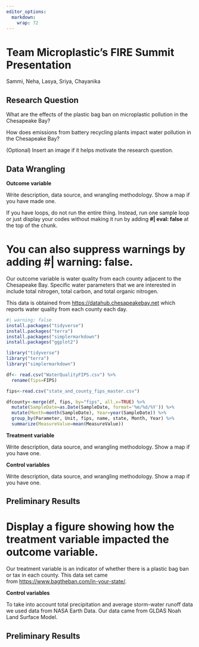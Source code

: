 ```yaml
---
editor_options: 
  markdown: 
    wrap: 72
---
```


# Team Microplastic's FIRE Summit Presentation

Sammi, Neha, Lasya, Sriya, Chayanika

## Research Question

What are the effects of the plastic bag ban on microplastic pollution in
the Chesapeake Bay?

How does emissions from battery recycling plants impact water pollution
in the Chesapeake Bay?

(Optional) Insert an image if it helps motivate the research question.

## Data Wrangling

**Outcome variable**

Write description, data source, and wrangling methodology. Show a map if
you have made one.

If you have loops, do not run the entire thing. Instead, run one sample
loop or just display your codes without making it run by adding **#\|
eval: false** at the top of the chunk.

# You can also suppress warnings by adding **#\| warning: false**.

Our outcome variable is water quality from each county adjacent to the
Chesapeake Bay. Specific water parameters that we are interested in
include total nitrogen, total carbon, and total organic nitrogen.

This data is obtained from
[https://datahub.chesapeakebay.net](https://datahub.chesapeakebay.net/)
which reports water quality from each county each day.

```r
#| warning: false
install.packages("tidyverse")
install.packages("terra")
install.packages("simplermarkdown")
install.packages("ggplot2")

library("tidyverse")
library("terra")
library("simplermarkdown")

df<- read.csv("WaterQualityFIPS.csv") %>%
  rename(fips=FIPS)

fips<-read.csv("state_and_county_fips_master.csv")

dfcounty<-merge(df, fips, by="fips", all.x=TRUE) %>%
  mutate(SampleDate=as.Date(SampleDate, format='%m/%d/%Y')) %>%
  mutate(Month=month(SampleDate), Year=year(SampleDate)) %>%
  group_by(Parameter, Unit, fips, name, state, Month, Year) %>%
  summarize(MeasureValue=mean(MeasureValue))
```

**Treatment variable**

Write description, data source, and wrangling methodology. Show a map if
you have one.

**Control variables**

Write description, data source, and wrangling methodology. Show a map if
you have one.

## Preliminary Results

# Display a figure showing how the treatment variable impacted the outcome variable.

Our treatment variable is an indicator of whether there is a plastic bag
ban or tax in each county. This data set came
from <https://www.bagtheban.com/in-your-state/>.

**Control variables**

To take into account total precipitation and average storm-water runoff
data we used data from NASA Earth Data. Our data came from GLDAS Noah
Land Surface Model.

## Preliminary Results
